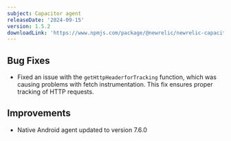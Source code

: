```yaml
---
subject: Capacitor agent
releaseDate: '2024-09-15'
version: 1.5.2
downloadLink: 'https://www.npmjs.com/package/@newrelic/newrelic-capacitor-plugin/v/1.5.2'
---
```


## Bug Fixes

- Fixed an issue with the `getHttpHeaderforTracking` function, which was causing problems with fetch instrumentation. This fix ensures proper tracking of HTTP requests.

## Improvements

- Native Android agent updated to version 7.6.0
